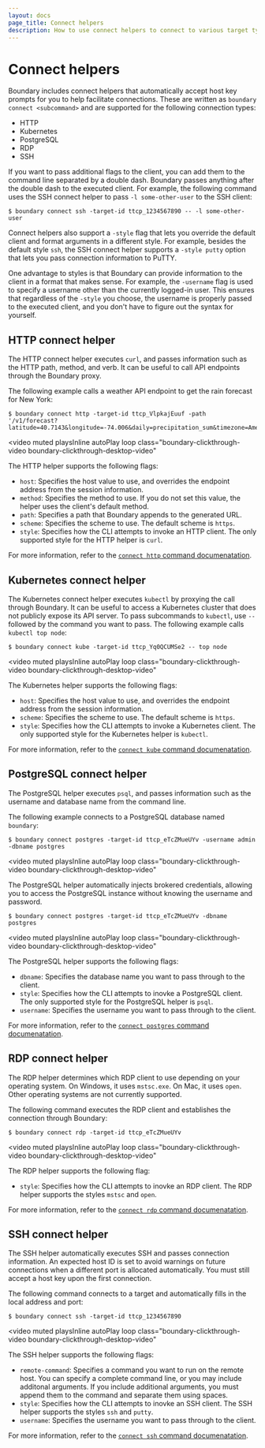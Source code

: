 ```yaml
---
layout: docs
page_title: Connect helpers
description: How to use connect helpers to connect to various target types in Boundary.
---
```


# Connect helpers

Boundary includes connect helpers that automatically accept host key prompts for you to help facilitate connections.
These are written as `boundary connect <subcommand>` and are supported for the following connection types:

- HTTP
- Kubernetes
- PostgreSQL
- RDP
- SSH

If you want to pass additional flags to the client, you can add them to the command line separated by a double dash.
Boundary passes anything after the double dash to the executed client.
For example, the following command uses the SSH connect helper to pass `-l some-other-user` to the SSH client:

```shell-session
$ boundary connect ssh -target-id ttcp_1234567890 -- -l some-other-user
```

Connect helpers also support a `-style` flag that lets you override the default client and format arguments in a different style.
For example, besides the default style `ssh`, the SSH connect helper supports a `-style putty` option that lets you pass connection information to PuTTY.

One advantage to styles is that Boundary can provide information to the client in a format that makes sense.
For example, the `-username` flag is used to specify a username other than the currently logged-in user.
This ensures that regardless of the `-style` you choose, the username is properly passed to the executed client, and you don't have to figure out the syntax for yourself.

## HTTP connect helper

The HTTP connect helper executes `curl`, and passes information such as the HTTP path, method, and verb.
It can be useful to call API endpoints through the Boundary proxy.

The following example calls a weather API endpoint to get the rain forecast for New York:

```shell-session
$ boundary connect http -target-id ttcp_VlpkajEuuf -path '/v1/forecast?latitude=40.7143&longitude=-74.006&daily=precipitation_sum&timezone=America%2FNew_York'
```

<video
  muted
  playsInline
  autoPlay
  loop
  class="boundary-clickthrough-video boundary-clickthrough-desktop-video"
>
  <source
    type="video/mp4"
    src="https://www.datocms-assets.com/2885/1689278326-boundary-http-connect.mov"
  />
</video>

The HTTP helper supports the following flags:

- `host`: Specifies the host value to use, and overrides the endpoint address from the session information.
- `method`: Specifies the method to use.
If you do not set this value, the helper uses the client's default method.
- `path`: Specifies a path that Boundary appends to the generated URL.
- `scheme`: Specifies the scheme to use.
The default scheme is `https`.
- `style`: Specifies how the CLI attempts to invoke an HTTP client.
The only supported style for the HTTP helper is `curl`.

For more information, refer to the [`connect http` command documenatation](/boundary/docs/commands/connect/http).

## Kubernetes connect helper

The Kubernetes connect helper executes `kubectl` by proxying the call through Boundary.
It can be useful to access a Kubernetes cluster that does not publicly expose its API server.
To pass subcommands to `kubectl`, use `--` followed by the command you want to pass.
The following example calls `kubectl top node`:

```shell-session
$ boundary connect kube -target-id ttcp_Yq0QCUMSe2 -- top node
```

<video
  muted
  playsInline
  autoPlay
  loop
  class="boundary-clickthrough-video boundary-clickthrough-desktop-video"
>
  <source
    type="video/mp4"
    src="https://www.datocms-assets.com/2885/1689288553-boundary-kube-connect.mov"
  />
</video>

The Kubernetes helper supports the following flags:

- `host`: Specifies the host value to use, and overrides the endpoint address from the session information.
- `scheme`: Specifies the scheme to use.
The default scheme is `https`.
- `style`: Specifies how the CLI attempts to invoke a Kubernetes client.
The only supported style for the Kubernetes helper is `kubectl`.

For more information, refer to the [`connect kube` command documenatation](/boundary/docs/commands/connect/kube).

## PostgreSQL connect helper

The PostgreSQL helper executes `psql`, and passes information such as the username and database name from the command line.

The following example connects to a PostgreSQL database named `boundary`:

```shell-session
$ boundary connect postgres -target-id ttcp_eTcZMueUYv -username admin -dbname postgres
```

<video
  muted
  playsInline
  autoPlay
  loop
  class="boundary-clickthrough-video boundary-clickthrough-desktop-video"
>
  <source
    type="video/mp4"
    src="https://www.datocms-assets.com/2885/1689253770-boundary-postgres-connect.mov"
  />
</video>

The PostgreSQL helper automatically injects brokered credentials, allowing you
to access the PostgreSQL instance without knowing the username and password.

```shell-session
$ boundary connect postgres -target-id ttcp_eTcZMueUYv -dbname postgres
```

<video
  muted
  playsInline
  autoPlay
  loop
  class="boundary-clickthrough-video boundary-clickthrough-desktop-video"
>
  <source
    type="video/mp4"
    src="https://www.datocms-assets.com/2885/1689278343-boundary-passwordless-postgres-connect.mov"
  />
</video>

The PostgreSQL helper supports the following flags:

- `dbname`: Specifies the database name you want to pass through to the client.
- `style`: Specifies how the CLI attempts to inovke a PostgreSQL client.
The only supported style for the PostgreSQL helper is `psql`.
- `username`: Specifies the username you want to pass through to the client.

For more information, refer to the [`connect postgres` command documenatation](/boundary/docs/commands/connect/postgres).

## RDP connect helper

The RDP helper determines which RDP client to use depending on your operating system.
On Windows, it uses `mstsc.exe`.
On Mac, it uses `open`.
Other operating systems are not currently supported.

The following command executes the RDP client and establishes the connection through Boundary:

```shell-session
$ boundary connect rdp -target-id ttcp_eTcZMueUYv
```

<video
  muted
  playsInline
  autoPlay
  loop
  class="boundary-clickthrough-video boundary-clickthrough-desktop-video"
>
  <source
    type="video/mp4"
    src="https://www.datocms-assets.com/2885/1689201572-boundary-rdp-connect.mov"
  />
</video>

The RDP helper supports the following flag:

- `style`: Specifies how the CLI attempts to inovke an RDP client.
The RDP helper supports the styles `mstsc` and `open`.

For more information, refer to the [`connect rdp` command documenatation](/boundary/docs/commands/connect/rdp).

## SSH connect helper

The SSH helper automatically executes SSH and passes connection information.
An expected host ID is set to avoid warnings on future connections when a different port is allocated automatically.
You must still accept a host key upon the first connection.

The following command connects to a target and automatically fills in the local address and port:

```shell-session
$ boundary connect ssh -target-id ttcp_1234567890
```

<video
  muted
  playsInline
  autoPlay
  loop
  class="boundary-clickthrough-video boundary-clickthrough-desktop-video"
>
  <source
    type="video/mp4"
    src="https://www.datocms-assets.com/2885/1689253766-boundary-ssh-connect.mov"
  />
</video>

The SSH helper supports the following flags:

- `remote-command`: Specifies a command you want to run on the remote host.
You can specify a complete command line, or you may include additonal arguments.
If you include additional arguments, you must append them to the command and separate them using spaces.
- `style`: Specifies how the CLI attempts to inovke an SSH client.
The SSH helper supports the styles `ssh` and `putty`.
- `username`: Specifies the username you want to pass through to the client.

For more information, refer to the [`connect ssh` command documenatation](/boundary/docs/commands/connect/http).